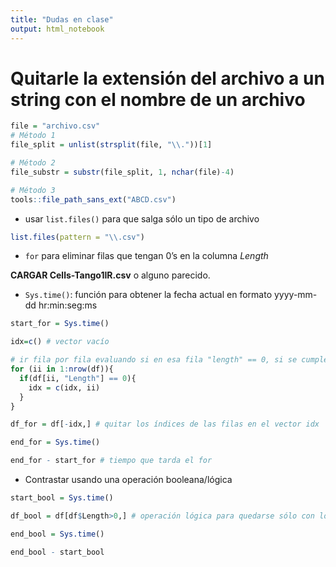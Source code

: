 ```yaml
---
title: "Dudas en clase"
output: html_notebook
---
```

# Quitarle la extensión del archivo a un string con el nombre de un archivo
  
```r
file = "archivo.csv"
# Método 1
file_split = unlist(strsplit(file, "\\."))[1]

# Método 2
file_substr = substr(file_split, 1, nchar(file)-4)

# Método 3
tools::file_path_sans_ext("ABCD.csv")
```
  
* usar `list.files()` para que salga sólo un tipo de archivo

```r
list.files(pattern = "\\.csv")
```

* `for` para eliminar filas que tengan 0's en la columna *Length*

**CARGAR Cells-Tango1IR.csv** o alguno parecido.

* `Sys.time()`: función para obtener la fecha actual en formato yyyy-mm-dd hr:min:seg:ms
```r
start_for = Sys.time()

idx=c() # vector vacío

# ir fila por fila evaluando si en esa fila "length" == 0, si se cumple, guardar el número de la fila en el vactor vacío
for (ii in 1:nrow(df)){ 
  if(df[ii, "Length"] == 0){
    idx = c(idx, ii)
  }
}

df_for = df[-idx,] # quitar los índices de las filas en el vector idx

end_for = Sys.time()

end_for - start_for # tiempo que tarda el for
```

* Contrastar usando una operación booleana/lógica
```r
start_bool = Sys.time()

df_bool = df[df$Length>0,] # operación lógica para quedarse sólo con los valores mayores a 0

end_bool = Sys.time()

end_bool - start_bool
```
